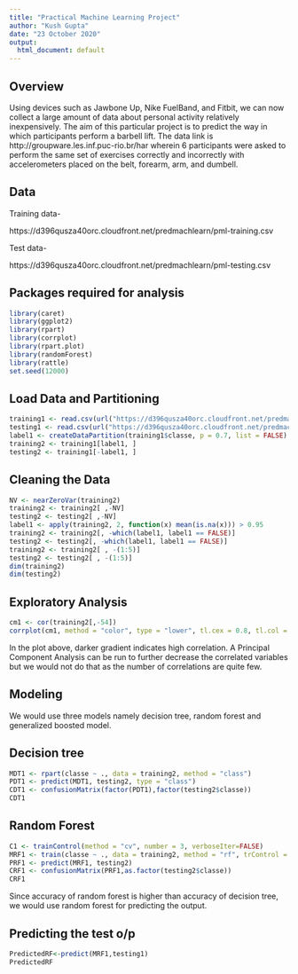 ```yaml
---
title: "Practical Machine Learning Project"
author: "Kush Gupta"
date: "23 October 2020"
output:
  html_document: default
---
```


## Overview
Using devices such as Jawbone Up, Nike FuelBand, and Fitbit, we can now collect a large amount of
data about personal activity relatively inexpensively. The aim of this particular project is to predict the way in which
participants perform a barbell lift. The data link is http://groupware.les.inf.puc-rio.br/har wherein 6
participants were asked to perform the same set of exercises correctly and incorrectly with accelerometers
placed on the belt, forearm, arm, and dumbell.

## Data

Training data- 

https://d396qusza40orc.cloudfront.net/predmachlearn/pml-training.csv 

Test data-

https://d396qusza40orc.cloudfront.net/predmachlearn/pml-testing.csv


## Packages required for analysis
```r
library(caret)
library(ggplot2)
library(rpart)
library(corrplot)
library(rpart.plot)
library(randomForest)
library(rattle)
set.seed(12000)
```


## Load Data and Partitioning 
```r
training1 <- read.csv(url("https://d396qusza40orc.cloudfront.net/predmachlearn/pml-training.csv"))
testing1 <- read.csv(url("https://d396qusza40orc.cloudfront.net/predmachlearn/pml-testing.csv"))
label1 <- createDataPartition(training1$classe, p = 0.7, list = FALSE)
training2 <- training1[label1, ]
testing2 <- training1[-label1, ]
```
## Cleaning the Data
```r
NV <- nearZeroVar(training2)
training2 <- training2[ ,-NV]
testing2 <- testing2[ ,-NV]
label1 <- apply(training2, 2, function(x) mean(is.na(x))) > 0.95
training2 <- training2[, -which(label1, label1 == FALSE)]
testing2 <- testing2[, -which(label1, label1 == FALSE)]
training2 <- training2[ , -(1:5)]
testing2 <- testing2[ , -(1:5)]
dim(training2)
dim(testing2)
```
## Exploratory Analysis
```r
cm1 <- cor(training2[,-54])
corrplot(cm1, method = "color", type = "lower", tl.cex = 0.8, tl.col = rgb(0,0,0))
```
In the plot above, darker gradient indicates high correlation. A Principal Component Analysis can
be run to further decrease the correlated variables but we would not do that as the number of correlations
are quite few.

## Modeling

We would use three models namely decision tree, random forest and generalized boosted model.

## Decision tree
```r
MDT1 <- rpart(classe ~ ., data = training2, method = "class")
PDT1 <- predict(MDT1, testing2, type = "class")
CDT1 <- confusionMatrix(factor(PDT1),factor(testing2$classe))
CDT1
```
## Random Forest
```r
C1 <- trainControl(method = "cv", number = 3, verboseIter=FALSE)
MRF1 <- train(classe ~ ., data = training2, method = "rf", trControl = C1)
PRF1 <- predict(MRF1, testing2)
CRF1 <- confusionMatrix(PRF1,as.factor(testing2$classe))
CRF1
```
Since accuracy of random forest is higher than accuracy of decision tree, we would use random forest for predicting the output.

## Predicting the test o/p
```r
PredictedRF<-predict(MRF1,testing1)
PredictedRF
```